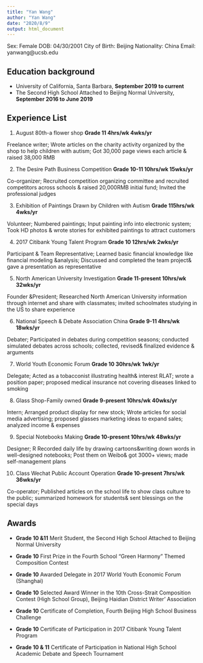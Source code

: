 ```yaml
---
title: "Yan Wang"
author: "Yan Wang"
date: "2020/8/9"
output: html_document
---
```

<i class="fa fa-address-card-o" aria-hidden="true"></i>Sex: Female      <i class="fa fa-birthday-cake" aria-hidden="true"></i>DOB: 04/30/2001        <i class="fa fa-map-o" aria-hidden="true"></i> City of Birth: Beijing       <i class="fa fa-flag" aria-hidden="true"></i>Nationality: China
  <i class="fa fa-envelope-o" aria-hidden="true"></i>Email: yanwang@ucsb.edu

## Education background
- University of California, Santa Barbara, **September 2019 to current**
- The Second High School Attached to Beijing Normal University, **September 2016 to June 2019<i class="fa fa-graduation-cap" aria-hidden="true"></i>**

## Experience List
1.	August 80th-a flower shop              **Grade 11     4hrs/wk     4wks/yr**

Freelance writer; Wrote articles on the charity activity organized by the shop to help children with autism; Got 30,000 page views each article & raised 38,000 RMB

2.	The Desire Path Business Competition   **Grade 10-11 10hrs/wk  15wks/yr**

Co-organizer; Recruited competition organizing committee and recruited competitors across schools & raised 20,000RMB initial fund; Invited the professional judges

3.	Exhibition of Paintings Drawn by Children with Autism **Grade 115hrs/wk 4wks/yr**

Volunteer; Numbered paintings; Input painting info into electronic system; Took HD photos & wrote stories for exhibited paintings to attract customers

4.	2017 Citibank Young Talent Program     **Grade 10     12hrs/wk     2wks/yr**

Participant & Team Representative; Learned basic financial knowledge like financial modeling &analysis; Discussed and completed the team project& gave a presentation as representative

5.	North American University Investigation   **Grade 11-present 10hrs/wk 32wks/yr**

Founder &President; Researched North American University information through internet and share with classmates; invited schoolmates studying in the US to share experience

6.	National Speech & Debate Association China  **Grade 9-11 4hrs/wk 18wks/yr**

Debater; Participated in debates during competition seasons; conducted simulated debates across schools; collected, revised& finalized evidence & arguments

7.	World Youth Economic Forum           **Grade 10     30hrs/wk     1wk/yr**

Delegate; Acted as a tobacconist illustrating health& interest RLAT; wrote a position paper; proposed medical insurance not covering diseases linked to smoking

8.	Glass Shop-Family owned       **Grade 9-present     10hrs/wk     40wks/yr**

Intern; Arranged product display for new stock; Wrote articles for social media advertising; proposed glasses marketing ideas to expand sales; analyzed income & expenses

9.	Special Notebooks Making     **Grade 10-present     10hrs/wk     48wks/yr**

Designer; R Recorded daily life by drawing cartoons&writing down words in well-designed notebooks; Post them on Weibo& got 3000+ views; made self-management plans

10.	Class Wechat Public Account Operation **Grade 10-present 7hrs/wk    36wks/yr**

Co-operator; Published articles on the school life to show class culture to the public; summarized homework for students& sent blessings on the special days

## Awards
- **Grade 10 &11** Merit Student, the Second High School Attached to Beijing Normal University

- **Grade 10** First Prize in the Fourth School “Green Harmony” Themed Composition Contest
- **Grade 10** Awarded Delegate in 2017 World Youth Economic Forum (Shanghai)
- **Grade 10** Selected Award Winner in the 10th Cross-Strait Composition Contest (High School Group), Beijing Haidian District Writer’ Association
- **Grade 10** Certificate of Completion, Fourth Beijing High School Business Challenge
- **Grade 10** Certificate of Participation in 2017 Citibank Young Talent Program
- **Grade 10 & 11** Certificate of Participation in National High School Academic Debate and Speech Tournament
